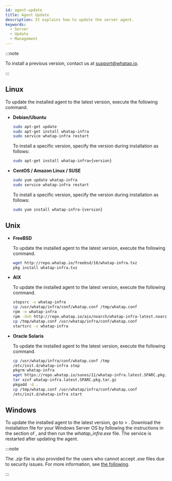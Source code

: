 ```yaml
---
id: agent-update
title: Agent Update
description: It explains how to update the server agent.
keywords:
  - Server
  - Update
  - Management
---
```


:::note

To install a previous version, contact us at support@whatap.io.

:::

## Linux

To update the installed agent to the latest version, execute the following command.

- **Debian/Ubuntu**

  ```bash title=SH
  sudo apt-get update
  sudo apt-get install whatap-infra
  sudo service whatap-infra restart
  ```

  To install a specific version, specify the version during installation as follows:

  ```bash
  sudo apt-get install whatap-infra={version}
  ```

- **CentOS / Amazon Linux / SUSE**

  ```bash title=SH
  sudo yum update whatap-infra
  sudo service whatap-infra restart
  ```

  To install a specific version, specify the version during installation as follows:

  ```bash
  sudo yum install whatap-infra-{version}
  ```

## Unix

- **FreeBSD**

  To update the installed agent to the latest version, execute the following command.

  ```bash title=SH
  wget http://repo.whatap.io/freebsd/10/whatap-infra.txz
  pkg install whatap-infra.txz
  ```

- **AIX** 

  To update the installed agent to the latest version, execute the following command. 

  ```bash
  stopsrc -s whatap-infra
  cp /usr/whatap/infra/conf/whatap.conf /tmp/whatap.conf
  rpm -e whatap-infra
  rpm -Uvh http://repo.whatap.io/aix/noarch/whatap-infra-latest.noarch.rpm
  cp /tmp/whatap.conf /usr/whatap/infra/conf/whatap.conf
  startsrc -s whatap-infra
  ```

- **Oracle Solaris** 

  To update the installed agent to the latest version, execute the following command. 

  ```bash
  cp /usr/whatap/infra/conf/whatap.conf /tmp
  /etc/init.d/whatap-infra stop
  pkgrm whatap-infra
  wget https://repo.whatap.io/sunos/11/whatap-infra.latest.SPARC.pkg.tar.gz
  tar xzvf whatap-infra.latest.SPARC.pkg.tar.gz
  pkgadd -d .
  cp /tmp/whatap.conf /usr/whatap/infra/conf/whatap.conf
  /etc/init.d/whatap-infra start
  ```

## Windows

To update the installed agent to the latest version, go to <Cmdname sid="side_management" className="uitext" /> &gt; <Cmdname sid="side_agentInstall" className="uitext" />. Download the installation file for your Windows Server OS by following the instructions in the <Cmdname sid="server_installAgent_win_download" className="uitext" /> section of <Cmdname sid="agent-setup-guide" className="uitext" />, and then run the _whatap_infra.exe_ file. The service is restarted after updating the agent.

:::note

The _.zip_ file is also provided for the users who cannot accept _.exe_ files due to security issues. For more information, see [the following](../server/server-os/server-windows).

:::
